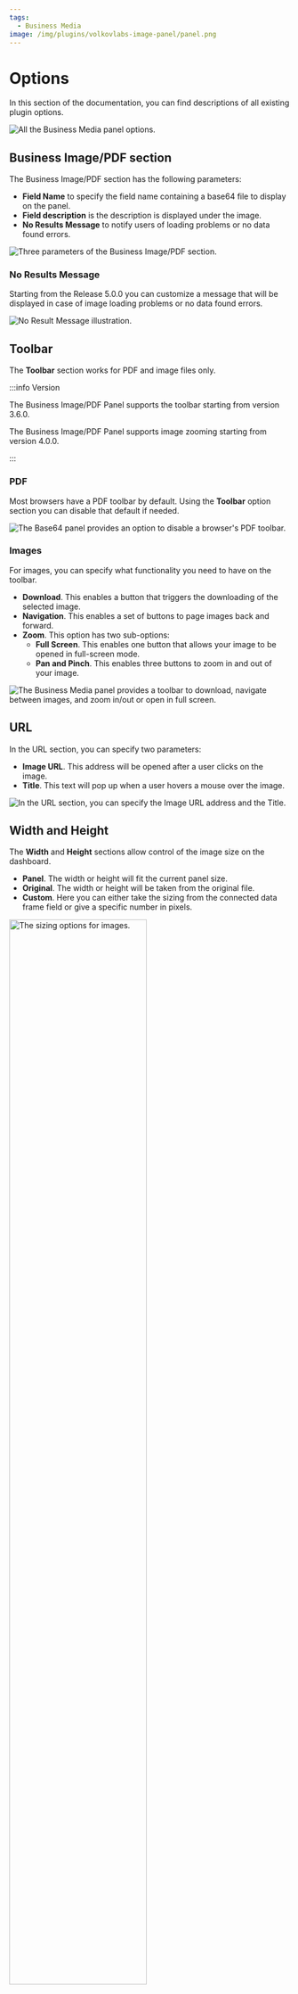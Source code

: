 ```yaml
---
tags:
  - Business Media
image: /img/plugins/volkovlabs-image-panel/panel.png
---
```



# Options

In this section of the documentation, you can find descriptions of all existing plugin options.

<Image
  title="All the Business Media panel options."
  src="/img/plugins/volkovlabs-image-panel/options.png"
/>

## Business Image/PDF section

The Business Image/PDF section has the following parameters:

- **Field Name** to specify the field name containing a base64 file to display on the panel.
- **Field description** is the description is displayed under the image.
- **No Results Message** to notify users of loading problems or no data found errors.

<Image
  title="Three parameters of the Business Image/PDF section."
  src="/img/plugins/volkovlabs-image-panel/community.png"
/>

### No Results Message

Starting from the Release 5.0.0 you can customize a message that will be displayed in case of image loading problems or no data found errors.

<Image
  title="No Result Message illustration."
  src="/img/plugins/volkovlabs-image-panel/nothing.png"
/>

## Toolbar

The **Toolbar** section works for PDF and image files only.

:::info Version

The Business Image/PDF Panel supports the toolbar starting from version 3.6.0.

The Business Image/PDF Panel supports image zooming starting from version 4.0.0.

:::

### PDF

Most browsers have a PDF toolbar by default. Using the **Toolbar** option section you can disable that default if needed.

<Image
  title="The Base64 panel provides an option to disable a browser's PDF toolbar."
  src="/img/plugins/volkovlabs-image-panel/pdf.png"
/>

### Images

For images, you can specify what functionality you need to have on the toolbar.

- **Download**. This enables a button that triggers the downloading of the selected image.
- **Navigation**. This enables a set of buttons to page images back and forward.
- **Zoom**. This option has two sub-options:
  - **Full Screen**. This enables one button that allows your image to be opened in full-screen mode.
  - **Pan and Pinch**. This enables three buttons to zoom in and out of your image.

<Image
  title="The Business Media panel provides a toolbar to download, navigate between images, and zoom in/out or open in full screen."
  src="/img/plugins/volkovlabs-image-panel/zoom.png"
/>

## URL

In the URL section, you can specify two parameters:

- **Image URL**. This address will be opened after a user clicks on the image.
- **Title**. This text will pop up when a user hovers a mouse over the image.

<Image
  title="In the URL section, you can specify the Image URL address and the Title."
  src="/img/plugins/volkovlabs-image-panel/url.png"
/>

## Width and Height

The **Width** and **Height** sections allow control of the image size on the dashboard.

- **Panel**. The width or height will fit the current panel size.
- **Original**. The width or height will be taken from the original file.
- **Custom**. Here you can either take the sizing from the connected data frame field or give a specific number in pixels.

<Image
  title="The sizing options for images."
  src="/img/plugins/volkovlabs-image-panel/w-h.png"
  width="70%"
/>

## Image

In the **Image** section there is one drop-down parameter **Scale Algorithm** to specify how scaling of the image should be done. We have three options to choose from:

- **Auto**. A browser chooses the best available algorithm.
- **Crisp Edges**. The image is scaled with an algorithm that preserves contrast and edges in the image. Generally intended for images such as pixel art or line drawings, no blurring or color smoothing occurs.
- **Pixelated**. The image is scaled with the "nearest neighbor" or similar algorithm, preserving a "pixelated" look as the image changes in size.

:::info
The **Crisp Edges** option is not supported in all browsers: https://developer.mozilla.org/en-US/docs/Web/CSS/image-rendering
:::

<Image
  title="Difference between Auto and Pixelated Scale Algorithms."
  src="/img/blog/2023-10-29-image-panel-4.1.0/auto-pix.png"
/>

## Video/Audio

In the **Video/Audio** section, there are specific to these formats parameters:

- **Controls**. **Enabled** instructs the panel to display the video and audio controls.
- **Auto Play**. When **Enabled**, the video and audio automatically start playing without sound.
- **Infinity Play**. With **Enabled**, the file plays in an endless loop.

<Image
  title="Parameters for video and audio files."
  src="/img/plugins/volkovlabs-image-panel/video.png"
  width="70%"
/>
